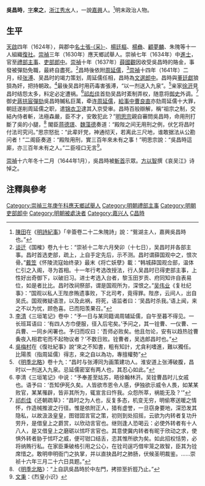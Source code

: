 '''吳昌時'''{{BD||？|1644年|catIdx=W吳昌時}}，[[表字|字]]'''來之'''，[[浙江|浙江]][[秀水縣|秀水]]人，一說[[嘉興|嘉興]]人。<ref>[[陳田|陳田]]在《[[明詩紀事|明詩紀事]]》「辛簽卷二十二朱隗詩」說：“鴛湖主人，嘉興吳昌時也。”</ref>明末政治人物。

==生平==
[[天啟|天啟]]四年（1624年），與郡中[[名士|名士]][[張采|張-{采}-]]、[[楊廷樞|楊廷樞]]、[[楊彝|楊彝]]、[[顧夢麟|顧夢麟]]、朱隗等十一人組織[[復社|復社]]。[[崇禎|崇禎]]三年（1630年）應天鄉試舉人。崇禎七年（1634年）中[[進士|進士]]，官至[[禮部|禮部]][[主事|主事]]、[[吏部|吏部]][[郎中|郎中]]。[[崇禎|崇禎]]十年（1637年）[[薛國觀|薛國觀]]因收受吳昌時的賂金，事發被彈劾免職，最終自盡死。<ref>[[谈迁|谈迁]]《国榷》卷九十七：“崇祯十二年六月癸卯（十七日），吴昌时并各部主事。昌时首选吏部，疏上，上自手定先后，示不测。昌时谓薛国观中之，恨次骨。”[[戴笠|戴笠]]《怀陵流寇始终录》最末《将亡妖孽》載：“韩城薛国观佥部，温体仁引之入阁，寻为首相。十一年行考选改授法，行人吴昌时已得吏部主事，上性好出奇御下，以破旧习。进士考选入台者，黎玉田岁贡、府同知许自表易位，如是者比比。昌时改祠祭部，谓是国观所为，深恨之。”[[吴伟业|吴伟业]]《复社纪事》：“国观以私人王陛彦贿遗事败，下北司考，竟得罪。陛彦，云间人，出自吴氏。国观微疑语泄，以及此祸，将死，语监者曰：‘吴昌时杀我。’语上闻，来之不以为忧，顾色喜。已而阳羡果召。”</ref>昌時後依附[[周延儒|周延儒]]，<ref> [[李清|李清]]《三垣笔记》卷中：“予一日与某同籍谒周辅延儒，自午至暮不得见。一长班耳语曰：‘有四人方巾便服，径入后宅矣。’予问之，其一铨曹、一仪曹、一兵曹、一同乡闲署也。予归而叹曰：‘吾师必败矣。他且勿论，安有以趋热铨曹夤夜入相君宅而不起物议者？’不数日败。铨曹者，吴选郎昌时也。”</ref>[[崇禎|崇禎]]十四年（1641年）二月，经[[张溥|张溥]]、吴昌时的竭力策划，周延儒任相，昌時為[[文選|文選]][[郎中|郎中]]。昌時與[[董廷獻|董廷獻]]狼狽為奸，把持朝政。<ref>[[吳梅村|吳梅村]]在《復社紀事》說“來之不知書，粗有知計，尤貪利嗜進，難以獨任。比陽羨（指周延儒）得志，來之自以為功，專擅權勢”</ref>最後吴昌时用药毒害張溥，“以一剂送入九泉”。<ref>《[[明季北略|明季北略]]》卷十九：“昌时与张溥同为画策建功人。淮安道上张溥破腹，昌时以一剂送入九泉。忌延儒密室有两人也，其忍心如此。”</ref>亲家[[徐汧|徐汧]]見昌时结怨太多，料定必定遭祸。<ref>李清《三垣笔记》中说：“予奉差至姑苏，晤徐翰林汧。吴铨曹昌时儿女戚也。语予曰：‘吾知伊死久矣。人皆欲市恩令人感，伊独欲示威令人畏，如某某败官，某某罹辟，皆非其所为，辄宣言曰忤我。众怨所萃，祸能无及？’”</ref>[[祁彪佳|祁彪佳]]首劾吴昌时紊制弄权，随意将[[御史|御史]]外调。<ref>[[祁彪佳|祁彪佳]]《还朝疏草》：“昌时之为人也，反复多态，机变无穷，明偷寒送暖之情怀，作造械推波之行径。惟是依附正人，猎有虚誉，一旦窃身要地，深恐发其隐私，以故汲汲皇皇，图钳固言官之策，初则到处招摇，云欲为内转者复功升劳升，是借皇上之爵赏，以欣动言官也。继则逢人恐喝云：必使外转者有十人八人，是又借皇上之磨砺以怵吓言官也。其意使冀内转者有昵于欣动之求，使惧外转者胁于怵吓之威，便可钳口结舌，恣其惟所欲为矣。如此招权恬势，必将纳贿行私。在家臣秉破格引用之公心，在铨司逞巧借牢笼之故智，臣其为铨席惜之。敢明申明衙门之执掌，并以直抉昌时之肺肠，伏候圣明裁鉴。……崇祯十六年三月二十六日具题。”</ref>御史[[蔣拱宸|蔣拱宸]][[彈劾|彈劾]]吳昌時贓私巨萬，牵连[[周延儒|周延儒]]，[[給事中|給事中]][[曹良直|曹良直]]亦劾周延儒十大罪，朝廷遂削周延儒之职，遣[[锦衣卫|锦衣卫]]逮其入京受审。昌時百般辯解，稱“祖宗之制，交結內侍者斬，法極森嚴，臣不才，安敢犯此？”[[明思宗|明思宗]]親自審問吳昌時，命用刑打斷了吳的小腿，<ref>《[[明季北略|明季北略]]》：“上自訊吳昌時於中左門，拷掠至折脛乃止。”</ref> 閣臣[[蒋德璟|蒋德璟]]、[[魏藻德|魏藻德]]奏道：“殿陛之间无用刑之例，伏乞将昌时付法司究问。”思宗怒批：“此辈奸党，神通彻天，若离此三尺地，谁敢据法从公勘问者！”二阁臣奏道：“殿陛用刑，實三百年來未有之事！”明思宗說：“吳昌時這廝，亦三百年未有之人。”二臣哑口无言<ref>[[文秉|文秉]]：《烈皇小识》</ref>。

[[崇禎|崇禎]]十六年冬十二月（1644年1月），吳昌時被[[斬首|斬首]]示眾。[[方以智|方以智]]撰《哀吴江》诗悼之。

== 注釋與參考 ==
{{reflist|2}}

{{崇禎七年甲戌科殿試金榜}}

{{DEFAULTSORT:Wu吴}}
[[Category:崇禎三年庚午科應天鄉試舉人|Category:崇禎三年庚午科應天鄉試舉人]]
[[Category:明朝禮部主事|Category:明朝禮部主事]]
[[Category:明朝吏部郎中|Category:明朝吏部郎中]]
[[Category:明朝被處決者|Category:明朝被處決者]]
[[Category:嘉兴人|Category:嘉兴人]]
[[Category:吳姓|C昌時]]